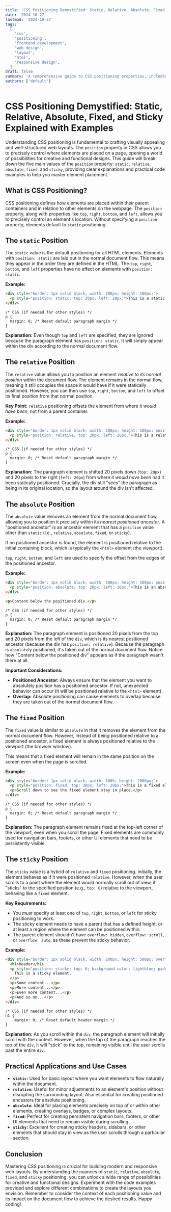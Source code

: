 ```yaml
---
title: 'CSS Positioning Demystified: Static, Relative, Absolute, Fixed, and Sticky Explained with Examples'
date: '2024-10-27'
lastmod: '2024-10-27'
tags:
  [
    'css',
    'positioning',
    'frontend development',
    'web design',
    'layout',
    'html',
    'responsive design',
  ]
draft: false
summary: 'A comprehensive guide to CSS positioning properties, including static, relative, absolute, fixed, and sticky. Learn how to control element placement on a webpage with clear explanations and practical code examples.'
authors: ['default']
---
```


# CSS Positioning Demystified: Static, Relative, Absolute, Fixed, and Sticky Explained with Examples

Understanding CSS positioning is fundamental to crafting visually appealing and well-structured web layouts. The `position` property in CSS allows you to precisely control where elements are placed on a page, opening a world of possibilities for creative and functional designs. This guide will break down the five main values of the `position` property: `static`, `relative`, `absolute`, `fixed`, and `sticky`, providing clear explanations and practical code examples to help you master element placement.

## What is CSS Positioning?

CSS positioning defines how elements are placed within their parent containers and in relation to other elements on the webpage. The `position` property, along with properties like `top`, `right`, `bottom`, and `left`, allows you to precisely control an element's location. Without specifying a `position` property, elements default to `static` positioning.

## The `static` Position

The `static` value is the default positioning for all HTML elements. Elements with `position: static` are laid out in the normal document flow. This means they appear in the order they are defined in the HTML. The `top`, `right`, `bottom`, and `left` properties have no effect on elements with `position: static`.

**Example:**

```html
<div style="border: 1px solid black; width: 200px; height: 100px;">
  <p style="position: static; top: 20px; left: 20px;">This is a static element.</p>
</div>
```

```plaintext
/* CSS (if needed for other styles) */
p {
  margin: 0; /* Reset default paragraph margin */
}
```

**Explanation:** Even though `top` and `left` are specified, they are ignored because the paragraph element has `position: static`. It will simply appear within the div according to the normal document flow.

## The `relative` Position

The `relative` value allows you to position an element _relative to its normal position_ within the document flow. The element remains in the normal flow, meaning it still occupies the space it would have if it were statically positioned. However, you can then use `top`, `right`, `bottom`, and `left` to offset its final position from that normal position.

**Key Point:** `relative` positioning offsets the element from where it _would have been_, not from a parent container.

**Example:**

```html
<div style="border: 1px solid black; width: 200px; height: 100px; position: relative;">
  <p style="position: relative; top: 20px; left: 20px;">This is a relative element.</p>
</div>
```

```plaintext
/* CSS (if needed for other styles) */
p {
  margin: 0; /* Reset default paragraph margin */
}
```

**Explanation:** The paragraph element is shifted 20 pixels down (`top: 20px`) and 20 pixels to the right (`left: 20px`) from where it _would have been_ had it been statically positioned. Crucially, the div still "sees" the paragraph as being in its original location, so the layout around the div isn't affected.

## The `absolute` Position

The `absolute` value removes an element from the normal document flow, allowing you to position it precisely within its _nearest positioned ancestor_. A "positioned ancestor" is an ancestor element that has a `position` value other than `static` (i.e., `relative`, `absolute`, `fixed`, or `sticky`).

If no positioned ancestor is found, the element is positioned relative to the initial containing block, which is typically the `<html>` element (the viewport).

`top`, `right`, `bottom`, and `left` are used to specify the offset from the edges of the positioned ancestor.

**Example:**

```html
<div style="border: 1px solid black; width: 200px; height: 100px; position: relative;">
  <p style="position: absolute; top: 20px; left: 20px;">This is an absolute element.</p>
</div>

<p>Content below the positioned div.</p>
```

```plaintext
/* CSS (if needed for other styles) */
p {
  margin: 0; /* Reset default paragraph margin */
}
```

**Explanation:** The paragraph element is positioned 20 pixels from the top and 20 pixels from the left of the `div`, which is its nearest positioned ancestor (because the div has `position: relative`). Because the paragraph is `absolute`ly positioned, it's taken out of the normal document flow. Notice how "Content below the positioned div" appears as if the paragraph wasn't there at all.

**Important Considerations:**

- **Positioned Ancestor:** Always ensure that the element you want to absolutely position has a positioned ancestor. If not, unexpected behavior can occur (it will be positioned relative to the `<html>` element).
- **Overlap:** Absolute positioning can cause elements to overlap because they are taken out of the normal document flow.

## The `fixed` Position

The `fixed` value is similar to `absolute` in that it removes the element from the normal document flow. However, instead of being positioned relative to a positioned ancestor, a fixed element is always positioned relative to the viewport (the browser window).

This means that a fixed element will remain in the same position on the screen even when the page is scrolled.

**Example:**

```html
<div style="border: 1px solid black; width: 100%; height: 2000px;">
  <p style="position: fixed; top: 20px; left: 20px;">This is a fixed element.</p>
  <p>Scroll down to see the fixed element stay in place.</p>
</div>
```

```plaintext
/* CSS (if needed for other styles) */
p {
  margin: 0; /* Reset default paragraph margin */
}
```

**Explanation:** The paragraph element remains fixed at the top-left corner of the viewport, even when you scroll the page. Fixed elements are commonly used for navigation bars, footers, or other UI elements that need to be persistently visible.

## The `sticky` Position

The `sticky` value is a hybrid of `relative` and `fixed` positioning. Initially, the element behaves as if it were positioned `relative`. However, when the user scrolls to a point where the element would normally scroll out of view, it "sticks" to the specified position (e.g., `top: 0`) relative to the viewport, behaving like a `fixed` element.

**Key Requirements:**

- You _must_ specify at least one of `top`, `right`, `bottom`, or `left` for sticky positioning to work.
- The sticky element needs to have a parent that has a defined height, or at least a region where the element can be positioned within.
- The parent element shouldn't have `overflow: hidden`, `overflow: scroll`, or `overflow: auto`, as these prevent the sticky behavior.

**Example:**

```html
<div style="border: 1px solid black; width: 200px; height: 500px; overflow: auto;">
  <h1>Header</h1>
  <p style="position: sticky; top: 0; background-color: lightblue; padding: 10px; margin: 0;">
    This is a sticky element.
  </p>
  <p>Some content...</p>
  <p>More content...</p>
  <p>Even more content...</p>
  <p>And so on...</p>
</div>
```

```plaintext
/* CSS (if needed for other styles) */
h1 {
    margin: 0; /* Reset default header margin */
}
```

**Explanation:** As you scroll within the `div`, the paragraph element will initially scroll with the content. However, when the top of the paragraph reaches the top of the `div`, it will "stick" to the top, remaining visible until the user scrolls past the entire `div`.

## Practical Applications and Use Cases

- **`static`:** Used for basic layout where you want elements to flow naturally within the document.
- **`relative`:** Useful for minor adjustments to an element's position without disrupting the surrounding layout. Also essential for creating positioned ancestors for absolute positioning.
- **`absolute`:** Ideal for placing elements precisely on top of or within other elements, creating overlays, badges, or complex layouts.
- **`fixed`:** Perfect for creating persistent navigation bars, footers, or other UI elements that need to remain visible during scrolling.
- **`sticky`:** Excellent for creating sticky headers, sidebars, or other elements that should stay in view as the user scrolls through a particular section.

## Conclusion

Mastering CSS positioning is crucial for building modern and responsive web layouts. By understanding the nuances of `static`, `relative`, `absolute`, `fixed`, and `sticky` positioning, you can unlock a wide range of possibilities for creative and functional designs. Experiment with the code examples provided and explore different combinations to create the layouts you envision. Remember to consider the context of each positioning value and its impact on the document flow to achieve the desired results. Happy coding!
